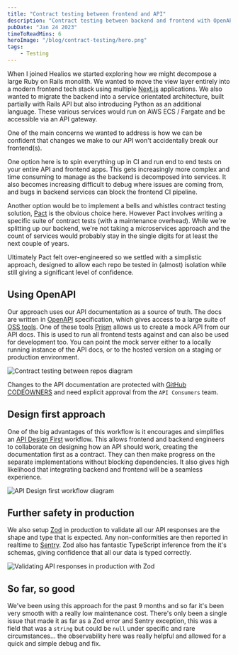 ```yaml
---
title: "Contract testing between frontend and API"
description: "Contract testing between backend and frontend with OpenAPI"
pubDate: "Jan 24 2023"
timeToReadMins: 6
heroImage: "/blog/contract-testing/hero.png"
tags:
    - Testing
---
```


When I joined Healios we started exploring how we might decompose a large Ruby
on Rails monolith. We wanted to move the view layer entirely into a modern
frontend tech stack using multiple [Next.js](https://nextjs.org/) applications.
We also wanted to migrate the backend into a service orientated architecture,
built partially with Rails API but also introducing Python as an additional
language. These various services would run on AWS ECS / Fargate and be
accessible via an API gateway.

One of the main concerns we wanted to address is how we can be confident that
changes we make to our API won't accidentally break our frontend(s).

One option here is to spin everything up in CI and run end to end tests on your
entire API and frontend apps. This gets increasingly more complex and time
consuming to manage as the backend is decomposed into services. It also becomes
increasing difficult to debug where issues are coming from, and bugs in backend
services can block the frontend CI pipeline.

Another option would be to implement a bells and whistles contract testing
solution, [Pact](https://pact.io/) is the obvious choice here. However Pact
involves writing a specific suite of contract tests (with a maintenance
overhead). While we're splitting up our backend, we're not taking a
microservices approach and the count of services would probably stay in the
single digits for at least the next couple of years.

Ultimately Pact felt over-engineered so we settled with a simplistic approach,
designed to allow each repo be tested in (almost) isolation while still giving a
significant level of confidence.

## Using OpenAPI

Our approach uses our API documentation as a source of truth. The docs are
written in [OpenAPI](https://www.openapis.org/) specification, which gives
access to a large suite of [OSS tools](https://openapi.tools/). One of these
tools [Prism](https://stoplight.io/open-source/prism) allows us to create a mock
API from our API docs. This is used to run all frontend tests against and can
also be used for development too. You can point the mock server either to a
locally running instance of the API docs, or to the hosted version on a staging
or production environment.

![Contract testing between repos diagram](/blog/contract-testing/repos.png)

Changes to the API documentation are protected with
[GitHub CODEOWNERS](https://docs.github.com/en/repositories/managing-your-repositorys-settings-and-features/customizing-your-repository/about-code-owners)
and need explicit approval from the `API Consumers` team.

## Design first approach

One of the big advantages of this workflow is it encourages and simplifies an
[API Design First](https://medium.com/@chamaral/what-is-api-design-first-approach-draft-ee14ae1369c4)
workflow. This allows frontend and backend engineers to collaborate on designing
how an API should work, creating the documentation first as a contract. They can
then make progress on the separate implementations without blocking
dependencies. It also gives high likelihood that integrating backend and
frontend will be a seamless experience.

![API Design first workflow diagram](/blog/contract-testing/design-first.png)

## Further safety in production

We also setup [Zod](https://zod.dev/) in production to validate all our API
responses are the shape and type that is expected. Any non-conformities are then
reported in realtime to [Sentry](https://sentry.io). Zod also has fantastic
TypeScript inference from the it's schemas, giving confidence that all our data
is typed correctly.

![Validating API responses in production with Zod](/blog/contract-testing/zod.png)

## So far, so good

We've been using this approach for the past 9 months and so far it's been very
smooth with a really low maintenance cost. There's only been a single issue that
made it as far as a Zod error and Sentry exception, this was a field that was a
`string` but could be `null` under specific and rare circumstances... the
observability here was really helpful and allowed for a quick and simple debug
and fix.
